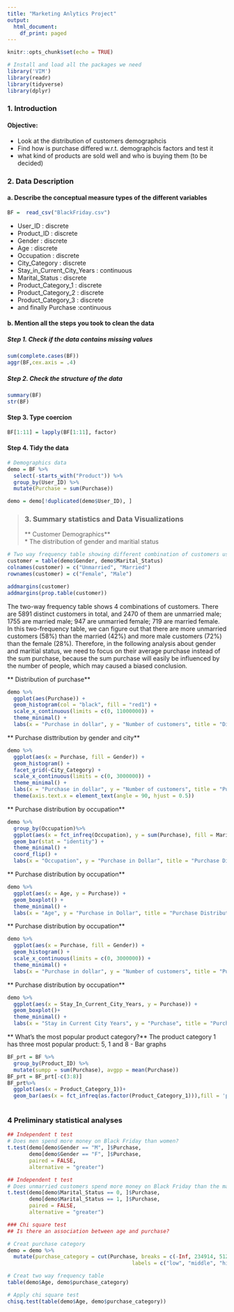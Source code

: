```yaml
---
title: "Marketing Anlytics Project"
output:
  html_document:
    df_print: paged
---
```


```r
knitr::opts_chunk$set(echo = TRUE)
```

```r
# Install and load all the packages we need
library('VIM')
library(readr)
library(tidyverse)
library(dplyr)
```

### 1. Introduction 

#### Objective:
* Look at the distribution of customers demographcis
* Find how is purchase differed w.r.t. demographcis factors and test it
* what kind of products are sold well and who is buying them (to be decided)

### 2. Data Description

#### a. Describe the conceptual measure types of the different variables
```r
BF =  read_csv("BlackFriday.csv")
```

* User_ID : discrete
* Product_ID : discrete
* Gender : discrete
* Age : discrete
* Occupation : discrete
* City_Category : discrete
* Stay_in_Current_City_Years : continuous
* Marital_Status : discrete
* Product_Category_1 : discrete
* Product_Category_2 : discrete
* Product_Category_3 : discrete
* and finally Purchase :continuous

#### b. Mention all the steps you took to clean the data

##### Step 1. Check if the data contains missing values
```r
sum(complete.cases(BF))
aggr(BF,cex.axis = .4)
```

##### Step 2. Check the structure of the data
```r
summary(BF)
str(BF)
```

#### Step 3. Type coercion
```r
BF[1:11] = lapply(BF[1:11], factor)
```

#### Step 4. Tidy the data
```r
# Demographics data
demo = BF %>% 
  select(-starts_with("Product")) %>%
  group_by(User_ID) %>%
  mutate(Purchase = sum(Purchase))

demo = demo[!duplicated(demo$User_ID), ]
```


> ### 3. Summary statistics and Data Visualizations  
** Customer Demographics**  
* The distribution of gender and maritial status  

```r
# Two way frequency table showing different combination of customers using gender and marital status  
customer = table(demo$Gender, demo$Marital_Status)
colnames(customer) = c("Unmarried", "Married")
rownames(customer) = c("Female", "Male")

addmargins(customer)
addmargins(prop.table(customer))

```
The two-way frequency table shows 4 combinations of customers. There are 5891 distinct customers in total, and 2470 of them are unmarried male; 1755 are married male; 947 are unmarried female; 719 are married female.  
In this two-frequency table, we can figure out that there are more unmarried customers (58%) than the married (42%) and more male customers (72%) than the female (28%). Therefore, in the following analysis about gender and maritial status, we need to focus on their average purchase instead of the sum purchase, because the sum purchase will easily be influenced by the number of people, which may caused a biased conclusion.   

** Distribution of purchase**
```r
demo %>%
  ggplot(aes(Purchase)) +
  geom_histogram(col = "black", fill = "red1") +
  scale_x_continuous(limits = c(0, 11000000)) +
  theme_minimal() +
  labs(x = "Purchase in dollar", y = "Number of customers", title = "Distribution of purchase")
```

** Purchase disttribution by gender and city**
```r
demo %>%
  ggplot(aes(x = Purchase, fill = Gender)) +
  geom_histogram() +
  facet_grid(~City_Category) +
  scale_x_continuous(limits = c(0, 3000000)) +
  theme_minimal() +
  labs(x = "Purchase in dollar", y = "Number of customers", title = "Purchase disttribution by gender and city")+
  theme(axis.text.x = element_text(angle = 90, hjust = 0.5))
```

** Purchase distribution by occupation**
```r
demo %>%
  group_by(Occupation)%>%
  ggplot(aes(x = fct_infreq(Occupation), y = sum(Purchase), fill = Marital_Status)) +
  geom_bar(stat = "identity") +
  theme_minimal() +
  coord_flip() +
  labs(x = "Occupation", y = "Purchase in Dollar", title = "Purchase Distribution by Occupation")
```

** Purchase distribution by occupation**
```r
demo %>%
  ggplot(aes(x = Age, y = Purchase)) +
  geom_boxplot() +
  theme_minimal() +
  labs(x = "Age", y = "Purchase in Dollar", title = "Purchase Distribution by Age")
```

** Purchase distribution by occupation**
```r
demo %>%
  ggplot(aes(x = Purchase, fill = Gender)) +
  geom_histogram() +
  scale_x_continuous(limits = c(0, 3000000)) +
  theme_minimal() +
  labs(x = "Purchase in dollar", y = "Number of customers", title = "Purchase disttribution by gender")
```

** Purchase distribution by occupation**
```r
demo %>%
  ggplot(aes(x = Stay_In_Current_City_Years, y = Purchase)) +
  geom_boxplot()+
  theme_minimal() +
  labs(x = "Stay in Current City Years", y = "Purchase", title = "Purchase distribution by stay years")
```

** What’s the most popular product category?**
The product category 1 has three most popular product: 5, 1 and 8 - Bar graphs
```r
BF_prt = BF %>%
  group_by(Product_ID) %>%
  mutate(sumpp = sum(Purchase), avgpp = mean(Purchase))
BF_prt = BF_prt[-c(3:8)]
BF_prt%>%
  ggplot(aes(x = Product_Category_1))+
  geom_bar(aes(x = fct_infreq(as.factor(Product_Category_1))),fill = 'paleturquoise1')
  
```

### 4 Preliminary statistical analyses
```r
## Independent t test
# Does men spend more money on Black Friday than women?
t.test(demo[demo$Gender == "M", ]$Purchase,
       demo[demo$Gender == "F", ]$Purchase,
       paired = FALSE,
       alternative = "greater")
```

```r
## Independent t test
# Does unmarried customers spend more money on Black Friday than the married?
t.test(demo[demo$Marital_Status == 0, ]$Purchase,
       demo[demo$Marital_Status == 1, ]$Purchase,
       paired = FALSE,
       alternative = "greater")
```

```r
### Chi square test
## Is there an association between age and purchase?

# Creat purchase category
demo = demo %>% 
  mutate(purchase_category = cut(Purchase, breaks = c(-Inf, 234914, 512612, 1099005, Inf),
                                        labels = c("low", "middle", "high", "very high")))

# Creat two way frequency table
table(demo$Age, demo$purchase_category)

# Apply chi square test
chisq.test(table(demo$Age, demo$purchase_category))

```

